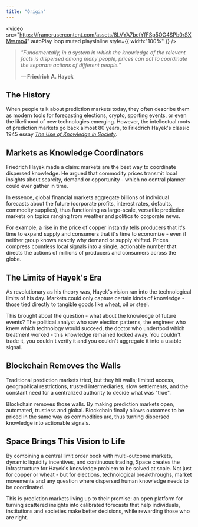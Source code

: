 ```yaml
---
title: "Origin"
---
```


<video src="https://framerusercontent.com/assets/8LVYA7betYfFSp5OG4SPb0rSXMw.mp4" autoPlay loop muted playsInline style={{ width:"100%" }} />

> _"Fundamentally, in a system in which the knowledge of the relevant facts is dispersed among many people, prices can act to coordinate the separate actions of different people."_  
>
> **— Friedrich A. Hayek**

## The History

When people talk about prediction markets today, they often describe them as modern tools for forecasting elections, crypto, sporting events, or even the likelihood of new technologies emerging. However, the intellectual roots of prediction markets go back almost 80 years, to Friedrich Hayek's classic 1945 essay [_The Use of Knowledge in Society_](https://www.aeaweb.org/aer/top20/35.4.519-530.pdf).

## Markets as Knowledge Coordinators

Friedrich Hayek made a claim: markets are the best way to coordinate dispersed knowledge. He argued that commodity prices transmit local insights about scarcity, demand or opportunity - which no central planner could ever gather in time.

In essence, global financial markets aggregate billions of individual forecasts about the future (corporate profits, interest rates, defaults, commodity supplies), thus functioning as large-scale, versatile prediction markets on topics ranging from weather and politics to corporate news.

For example, a rise in the price of copper instantly tells producers that it's time to expand supply and consumers that it's time to economize - even if neither group knows exactly why demand or supply shifted. Prices compress countless local signals into a single, actionable number that directs the actions of millions of producers and consumers across the globe.

## The Limits of Hayek's Era

As revolutionary as his theory was, Hayek's vision ran into the technological limits of his day. Markets could only capture certain kinds of knowledge - those tied directly to tangible goods like wheat, oil or steel.

This brought about the question - what about the knowledge of future events? The political analyst who saw election patterns, the engineer who knew which technology would succeed, the doctor who undertood which treatment worked - this knowledge remained locked away. You couldn't trade it, you couldn't verify it and you couldn't aggregate it into a usable signal.

## Blockchain Removes the Walls

Traditional prediction markets tried, but they hit walls; limited access, geographical restrictions, trusted intermediaries, slow settlements, and the constant need for a centralized authority to decide what was "true".

Blockchain removes those walls. By making prediction markets open, automated, trustless and global. Blockchain finally allows outcomes to be priced in the same way as commodities are, thus turning dispersed knowledge into actionable signals.

## Space Brings This Vision to Life

By combining a central limit order book with multi-outcome markets, dynamic liquidity incentives, and continuous trading, Space creates the infrastructure for Hayek's knowledge problem to be solved at scale. Not just for copper or wheat - but for elections, technological breakthroughs, market movements and any question where dispersed human knowledge needs to be coordinated.

This is prediction markets living up to their promise: an open platform for turning scattered insights into calibrated forecasts that help individuals, institutions and societies make better decisions, while rewarding those who are right.
